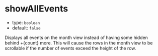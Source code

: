 
# showAllEvents

- type: `boolean`
- default: `false`

Displays all events on the month view instead of having some hidden behind +{count} more. This will cause the rows in the month view to be scrollable if the number of events exceed the height of the row.

<Canvas>
  <Story id="props--show-all-events" />
</Canvas>
